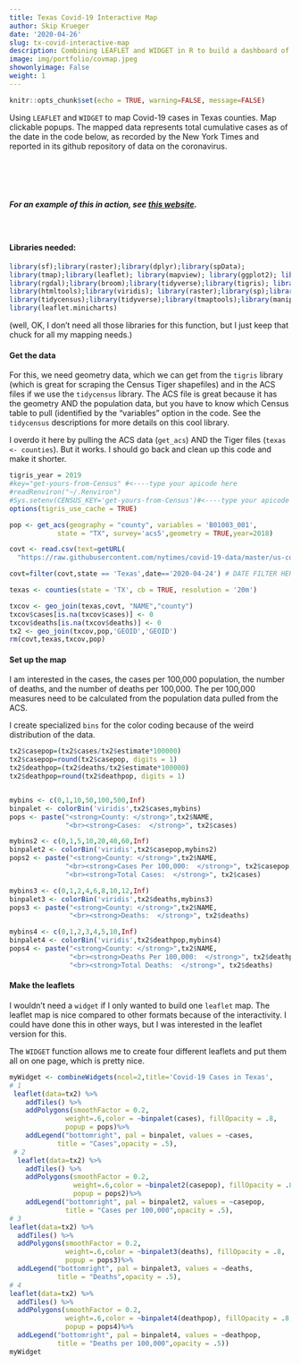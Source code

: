 ```yaml
---
title: Texas Covid-19 Interactive Map
author: Skip Krueger
date: '2020-04-26'
slug: tx-covid-interactive-map
description: Combining LEAFLET and WIDGET in R to build a dashboard of interactive maps of covid-19 cases in Texas counties.
image: img/portfolio/covmap.jpeg
showonlyimage: False
weight: 1
---
```


```r
knitr::opts_chunk$set(echo = TRUE, warning=FALSE, message=FALSE)
```

Using ```LEAFLET``` and ```WIDGET``` to map Covid-19 cases in Texas counties. Map clickable popups. The mapped data represents total cumulative cases as of the date in the code below, as recorded by the New York Times and reported in its github repository of data on the coronavirus.
<BR>
<BR><BR><BR><BR>

##### For an example of this in action, see [this website](https://txcovdash.skipkrueger.com/).
<BR>


#### Libraries needed:

``` r
library(sf);library(raster);library(dplyr);library(spData);
library(tmap);library(leaflet); library(mapview); library(ggplot2); library(shiny);  
library(rgdal);library(broom);library(tidyverse);library(tigris); library(rgdal);
library(htmltools);library(viridis); library(raster);library(sp);library(RCurl);
library(tidycensus);library(tidyverse);library(tmaptools);library(manipulateWidget);
library(leaflet.minicharts)
```

(well, OK, I don't need all those libraries for this function, but I just keep that chuck for all my mapping needs.)

#### Get the data

For this, we need geometry data, which we can get from the `tigris` library (which is great for scraping the Census Tiger shapefiles) and in the ACS files if we use the `tidycensus` library. The ACS file is great because it has the geometry AND the population data, but you have to know which Census table to pull (identified by the "variables" option in the code. See the `tidycensus` descriptions for more details on this cool library.

I overdo it here by pulling the ACS data (`get_acs`) AND the Tiger files (`texas <- counties`). But it works. I should go back and clean up this code and make it shorter.


```r

tigris_year = 2019
#key="get-yours-from-Census" #<----type your apicode here
#readRenviron("~/.Renviron")
#Sys.setenv(CENSUS_KEY='get-yours-from-Census')#<----type your apicode here again
options(tigris_use_cache = TRUE)

pop <- get_acs(geography = "county", variables = 'B01003_001', 
            state = "TX", survey='acs5',geometry = TRUE,year=2018) 

covt <- read.csv(text=getURL(
  "https://raw.githubusercontent.com/nytimes/covid-19-data/master/us-counties.csv"))

covt=filter(covt,state == 'Texas',date=='2020-04-24') # DATE FILTER HERE

texas <- counties(state = 'TX', cb = TRUE, resolution = '20m')

txcov <- geo_join(texas,covt, "NAME","county")
txcov$cases[is.na(txcov$cases)] <- 0
txcov$deaths[is.na(txcov$deaths)] <- 0
tx2 <- geo_join(txcov,pop,'GEOID','GEOID')
rm(covt,texas,txcov,pop)

```


#### Set up the map

I am interested in the cases, the cases per 100,000 population, the number of deaths, and the number of deaths per 100,000. The per 100,000 measures need to be calculated from the population data pulled from the ACS.

I create specialized `bins` for the color coding because of the weird distribution of the data. 


```r

tx2$casepop=(tx2$cases/tx2$estimate*100000)
tx2$casepop=round(tx2$casepop, digits = 1)
tx2$deathpop=(tx2$deaths/tx2$estimate*100000)
tx2$deathpop=round(tx2$deathpop, digits = 1)


mybins <- c(0,1,10,50,100,500,Inf)
binpalet <- colorBin('viridis',tx2$cases,mybins)
pops <- paste("<strong>County: </strong>",tx2$NAME,
              "<br><strong>Cases:  </strong>", tx2$cases)

mybins2 <- c(0,1,5,10,20,40,60,Inf)
binpalet2 <- colorBin('viridis',tx2$casepop,mybins2)
pops2 <- paste("<strong>County: </strong>",tx2$NAME,
              "<br><strong>Cases Per 100,000:  </strong>", tx2$casepop,
              "<br><strong>Total Cases:  </strong>", tx2$cases)

mybins3 <- c(0,1,2,4,6,8,10,12,Inf)
binpalet3 <- colorBin('viridis',tx2$deaths,mybins3)
pops3 <- paste("<strong>County: </strong>",tx2$NAME,
               "<br><strong>Deaths:  </strong>", tx2$deaths)

mybins4 <- c(0,1,2,3,4,5,10,Inf)
binpalet4 <- colorBin('viridis',tx2$deathpop,mybins4)
pops4 <- paste("<strong>County: </strong>",tx2$NAME,
               "<br><strong>Deaths Per 100,000:  </strong>", tx2$deathpop,
               "<br><strong>Total Deaths:  </strong>", tx2$deaths)
```


#### Make the leaflets

I wouldn't need a `widget` if I only wanted to build one `leaflet` map. The leaflet map is nice compared to other formats because of the interactivity. I could have done this in other ways, but I was interested in the leaflet version for this.

The `WIDGET` function allows me to create four different leaflets and put them all on one page, which is pretty nice.


```r


myWidget <- combineWidgets(ncol=2,title='Covid-19 Cases in Texas',
# 1
 leaflet(data=tx2) %>%
    addTiles() %>%
    addPolygons(smoothFactor = 0.2,
              weight=.6,color = ~binpalet(cases), fillOpacity = .8,
              popup = pops)%>%
    addLegend("bottomright", pal = binpalet, values = ~cases,
            title = "Cases",opacity = .5),
 # 2
  leaflet(data=tx2) %>%
    addTiles() %>%
    addPolygons(smoothFactor = 0.2,
                weight=.6,color = ~binpalet2(casepop), fillOpacity = .8,
                popup = pops2)%>%
    addLegend("bottomright", pal = binpalet2, values = ~casepop,
              title = "Cases per 100,000",opacity = .5),
# 3
leaflet(data=tx2) %>%
  addTiles() %>%
  addPolygons(smoothFactor = 0.2,
              weight=.6,color = ~binpalet3(deaths), fillOpacity = .8,
              popup = pops3)%>%
  addLegend("bottomright", pal = binpalet3, values = ~deaths,
            title = "Deaths",opacity = .5),
# 4
leaflet(data=tx2) %>%
  addTiles() %>%
  addPolygons(smoothFactor = 0.2,
              weight=.6,color = ~binpalet4(deathpop), fillOpacity = .8,
              popup = pops4)%>%
  addLegend("bottomright", pal = binpalet4, values = ~deathpop,
            title = "Deaths per 100,000",opacity = .5))
myWidget

```



